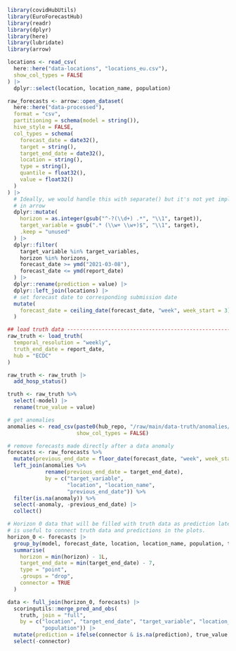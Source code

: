 <!--- Chunk to load forecast and truth data and consolidate it in a single df called data. Usually called as the first chunk. This step is cached so make sure to delete the cached files if necessary when testing. -->
```r
library(covidHubUtils)
library(EuroForecastHub)
library(readr)
library(dplyr)
library(here)
library(lubridate)
library(arrow)
```

```r
locations <- read_csv(
  here::here("data-locations", "locations_eu.csv"),
  show_col_types = FALSE
) |> 
  dplyr::select(location, location_name, population)
```

```r
raw_forecasts <- arrow::open_dataset(
  here::here("data-processed"),
  format = "csv",
  partitioning = schema(model = string()),
  hive_style = FALSE,
  col_types = schema(
    forecast_date = date32(),
    target = string(),
    target_end_date = date32(),
    location = string(),
    type = string(),
    quantile = float32(),
    value = float32()
  )
) |> 
  # Ideally, we would handle this with separate() but it's not yet implemented 
  # in arrow
  dplyr::mutate(
    horizon = as.integer(gsub("^-?(\\d+) .*", "\\1", target)),
    target_variable = gsub(".* (\\w+ \\w+)$", "\\1", target),
    .keep = "unused"
  ) |> 
  dplyr::filter(
    target_variable %in% target_variables,
    horizon %in% horizons,
    forecast_date >= ymd("2021-03-08"),
    forecast_date <= ymd(report_date)
  ) |>
  dplyr::rename(prediction = value) |> 
  dplyr::left_join(locations) |> 
  # set forecast date to corresponding submission date
  mutate(
    forecast_date = ceiling_date(forecast_date, "week", week_start = 3)
  )

## load truth data -------------------------------------------------------------
raw_truth <- load_truth(
  temporal_resolution = "weekly",
  truth_end_date = report_date,
  hub = "ECDC"
)

raw_truth <- raw_truth |>
  add_hosp_status()

truth <- raw_truth %>%
  select(-model) |>
  rename(true_value = value)

# get anomalies
anomalies <- read_csv(paste0(hub_repo, "/raw/main/data-truth/anomalies/anomalies.csv"),
                      show_col_types = FALSE)

# remove forecasts made directly after a data anomaly
forecasts <- raw_forecasts %>%
  mutate(previous_end_date = floor_date(forecast_date, "week", week_start = 1)) %>%
  left_join(anomalies %>%
            rename(previous_end_date = target_end_date),
            by = c("target_variable",
                   "location", "location_name",
                   "previous_end_date")) %>%
  filter(is.na(anomaly)) %>%
  select(-anomaly, -previous_end_date) |> 
  collect()

# Horizon 0 data that will be filled with truth data as prediction later. This
# is useful to connect truth data and predictions in the plots.
horizon_0 <- forecasts |> 
  group_by(model, forecast_date, location, location_name, population, target_variable, quantile) |> 
  summarise(
    horizon = min(horizon) - 1L,
    target_end_date = min(target_end_date) - 7,
    type = "point",
    .groups = "drop",
    connector = TRUE
  )

data <- full_join(horizon_0, forecasts) |> 
  scoringutils::merge_pred_and_obs(
    truth, join = "full",
    by = c("location", "target_end_date", "target_variable", "location_name",
           "population")) |>
  mutate(prediction = ifelse(connector & is.na(prediction), true_value, prediction)) |>
  select(-connector)
```

## {.unlisted .unnumbered}
